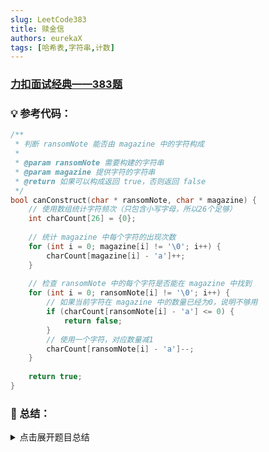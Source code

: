 ```yaml
---
slug: LeetCode383
title: 赎金信
authors: eurekaX
tags: [哈希表,字符串,计数]
---
```



### <B2>[力扣面试经典——383题](https://leetcode.cn/problems/ransom-note/description/?envType=study-plan-v2&envId=top-interview-150 "力扣")</B2>

<!-- truncate -->


### 💡 参考代码：

```c
/**
 * 判断 ransomNote 能否由 magazine 中的字符构成
 * 
 * @param ransomNote 需要构建的字符串
 * @param magazine 提供字符的字符串
 * @return 如果可以构成返回 true，否则返回 false
 */
bool canConstruct(char * ransomNote, char * magazine) {
    // 使用数组统计字符频次（只包含小写字母，所以26个足够）
    int charCount[26] = {0};
    
    // 统计 magazine 中每个字符的出现次数
    for (int i = 0; magazine[i] != '\0'; i++) {
        charCount[magazine[i] - 'a']++;
    }
    
    // 检查 ransomNote 中的每个字符是否能在 magazine 中找到
    for (int i = 0; ransomNote[i] != '\0'; i++) {
        // 如果当前字符在 magazine 中的数量已经为0，说明不够用
        if (charCount[ransomNote[i] - 'a'] <= 0) {
            return false;
        }
        // 使用一个字符，对应数量减1
        charCount[ransomNote[i] - 'a']--;
    }
    
    return true;
}
```

### 📖 总结：

<details>
<summary>点击展开题目总结</summary>
# 🤔 赎金信

---

## 1️⃣ 题目核心信息

🎯 **功能描述**：判断是否可以用 magazine 字符串中的字符来构造 ransomNote 字符串，每个字符只能使用一次

📥 **输入输出**：
- **输入**：ransomNote - 需要构造的字符串；magazine - 提供字符来源的字符串
- **输出**：布尔值，如果可以构造返回 true，否则返回 false

---

## 2️⃣ 实现原理

💡 **核心思路**：使用字符频次统计方法，统计 magazine 中各字符数量，然后检查是否足够构造 ransomNote

📋 **实现步骤**：
1. 创建长度为26的数组统计 magazine 中每个字母的出现次数
2. 遍历 magazine 字符串，累计每个字符的频次
3. 遍历 ransomNote 字符串，检查每个字符在 magazine 中是否还有足够的数量
4. 如果字符数量不足返回 false，否则将对应字符数量减1，继续检查下一个字符

---

## 3️⃣ 关键点解析

### 🎯 代码技巧
- 使用数组索引映射：通过 `字符 - 'a'` 将字符映射到 0-25 的数组索引
- 频次统计：先统计资源（magazine）再检查需求（ransomNote）
- 边检查边消耗：每使用一个字符就将对应计数减1

## 4️⃣ 使用场景

### ✅ 适用情况：
- 字符频率匹配问题
- 资源分配检查场景
- 字符串包含关系判断

### ⚠️ 前提条件：
- 输入字符串只包含小写英文字母
- 每个字符只能使用一次

## 5️⃣ 复杂度分析

- ⏱️ 时间复杂度：O(m + n)，其中 m 是 magazine 的长度，n 是 ransomNote 的长度，需要遍历两个字符串各一次

- 💾 空间复杂度：O(1)，只使用了固定大小为26的数组来存储字符频次

## 6️⃣ 注意事项

### 🚩 边界情况：
- ransomNote 为空字符串时，应该返回 true
- magazine 为空字符串但 ransomNote 非空时，应该返回 false
- ransomNote 长度大于 magazine 时，可以直接返回 false

### 💥 易错点：
- 忘记在使用字符后将计数减1
- 字符到数组索引的转换错误
- 没有正确处理字符串结束符 '\0'

## 7️⃣ 补充说明

以 `ransomNote = "aa"` 和 `magazine = "aab"` 为例：

### 第一步：初始化字符计数数组
```c
int charCount[26] = {0};  // 所有元素初始化为0
```
### 第二步：统计 magazine 中字符频次
遍历 `magazine = "aab"`:

处理 `'a'`：`charCount['a' - 'a']++` → `charCount[0] = 1`

处理 `'a'`：`charCount['a' - 'a']++` → `charCount[0] = 2`

处理 `'b'`：`charCount['b' - 'a']++` → `charCount[1] = 1`

此时 `charCount` 数组状态：
```
索引:  0  1  2  3  4  5  6  7  8  9  10 ... 25
值:    2  1  0  0  0  0  0  0  0  0  0  ...  0
       a  b  c  d  e  f  g  h  i  j  k  ...  z
```
### 第三步：检查 ransomNote 中字符需求
遍历 `ransomNote = "aa"`:

处理第一个 `'a'`：

检查 `charCount['a' - 'a']` 即 `charCount[0]` = 2 > 0，满足条件

将 `charCount[0]--` → `charCount[0] = 1`
处理第二个 `'a'`：

检查 `charCount['a' - 'a']` 即 `charCount[0]` = 1 > 0，满足条件

将 `charCount[0]--` → `charCount[0] = 0`

### 第四步：返回结果
所有字符都满足需求，函数返回 `true`。

这个过程形象地展示了如何通过字符计数来判断一个字符串是否能由另一个字符串构造出来。

</details>

